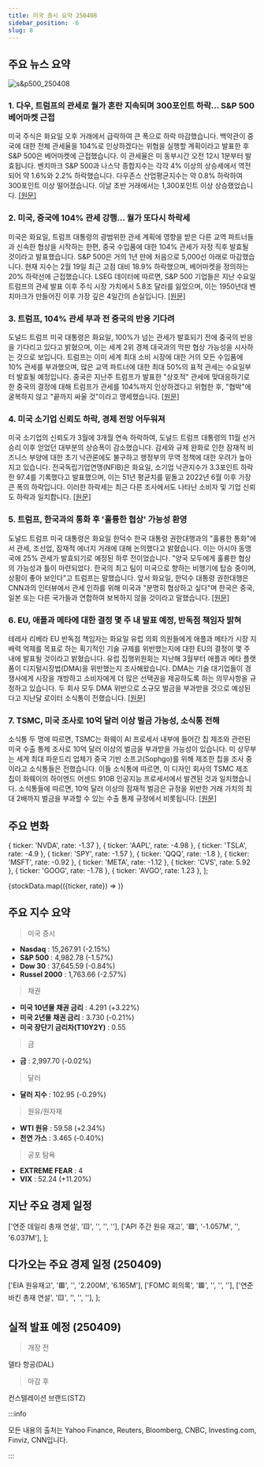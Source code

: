 ```yaml
---
title: 미국 증시 요약 250408
sidebar_position: -6
slug: 8
---
```


## 주요 뉴스 요약

![s&p500_250408](/map/250408.png)

### 1. **다우, 트럼프의 관세로 월가 혼란 지속되며 300포인트 하락... S&P 500 베어마켓 근접**

미국 주식은 화요일 오후 거래에서 급락하여 큰 폭으로 하락 마감했습니다. 백악관이 중국에 대한 전체 관세율을 104%로 인상하겠다는 위협을 실행할 계획이라고 발표한 후 S&P 500은 베어마켓에 근접했습니다. 이 관세율은 미 동부시간 오전 12시 1분부터 발효됩니다. 벤치마크 S&P 500과 나스닥 종합지수는 각각 4% 이상의 상승세에서 역전되어 약 1.6%와 2.2% 하락했습니다. 다우존스 산업평균지수는 약 0.8% 하락하여 300포인트 이상 떨어졌습니다. 이날 초반 거래에서는 1,300포인트 이상 상승했었습니다. [[원문]](https://finance.yahoo.com/news/live/stock-market-today-dow-sinks-300-points-sp-500-nears-bear-market-as-trumps-tariffs-keep-roiling-wall-street-200257670.html)

### 2. **미국, 중국에 104% 관세 강행... 월가 또다시 하락세**

미국은 화요일, 트럼프 대통령의 광범위한 관세 계획에 영향을 받은 다른 교역 파트너들과 신속한 협상을 시작하는 한편, 중국 수입품에 대한 104% 관세가 자정 직후 발효될 것이라고 발표했습니다. S&P 500은 거의 1년 만에 처음으로 5,000선 아래로 마감했습니다. 현재 지수는 2월 19일 최근 고점 대비 18.9% 하락했으며, 베어마켓을 정의하는 20% 하락선에 근접했습니다. LSEG 데이터에 따르면, S&P 500 기업들은 지난 수요일 트럼프의 관세 발표 이후 주식 시장 가치에서 5.8조 달러를 잃었으며, 이는 1950년대 벤치마크가 만들어진 이후 가장 깊은 4일간의 손실입니다. [[원문]](https://www.reuters.com/world/china-criticises-trump-tariff-blackmail-market-turmoil-settles-2025-04-08/)

### 3. **트럼프, 104% 관세 부과 전 중국의 반응 기다려**

도널드 트럼프 미국 대통령은 화요일, 100%가 넘는 관세가 발효되기 전에 중국의 반응을 기다리고 있다고 밝혔으며, 이는 세계 2위 경제 대국과의 막판 협상 가능성을 시사하는 것으로 보입니다. 트럼프는 이미 세계 최대 소비 시장에 대한 거의 모든 수입품에 10% 관세를 부과했으며, 많은 교역 파트너에 대한 최대 50%의 표적 관세는 수요일부터 발효될 예정입니다. 중국은 지난주 트럼프가 발표한 "상호적" 관세에 맞대응하기로 한 중국의 결정에 대해 트럼프가 관세를 104%까지 인상하겠다고 위협한 후, "협박"에 굴복하지 않고 "끝까지 싸울 것"이라고 맹세했습니다. [[원문]](https://www.reuters.com/world/china-criticises-trump-tariff-blackmail-market-turmoil-settles-2025-04-08/)

### 4. **미국 소기업 신뢰도 하락, 경제 전망 어두워져**

미국 소기업의 신뢰도가 3월에 3개월 연속 하락하여, 도널드 트럼프 대통령의 11월 선거 승리 이후 얻었던 대부분의 상승폭이 감소했습니다. 감세와 규제 완화로 인한 잠재적 비즈니스 부양에 대한 초기 낙관론에도 불구하고 행정부의 무역 정책에 대한 우려가 높아지고 있습니다. 전국독립기업연맹(NFIB)은 화요일, 소기업 낙관지수가 3.3포인트 하락한 97.4를 기록했다고 발표했으며, 이는 51년 평균치를 밑돌고 2022년 6월 이후 가장 큰 폭의 하락입니다. 이러한 하락세는 최근 다른 조사에서도 나타난 소비자 및 기업 신뢰도 하락과 일치합니다. [[원문]](https://www.reuters.com/markets/us/us-small-business-confidence-drops-economic-outlook-dims-2025-04-08/)

### 5. **트럼프, 한국과의 통화 후 '훌륭한 협상' 가능성 환영**

도널드 트럼프 미국 대통령은 화요일 한덕수 한국 대통령 권한대행과의 "훌륭한 통화"에서 관세, 조선업, 잠재적 에너지 거래에 대해 논의했다고 밝혔습니다. 이는 아시아 동맹국에 25% 관세가 발효되기로 예정된 하루 전이었습니다. "양국 모두에게 훌륭한 협상의 가능성과 틀이 마련되었다. 한국의 최고 팀이 미국으로 향하는 비행기에 탑승 중이며, 상황이 좋아 보인다"고 트럼프는 말했습니다. 앞서 화요일, 한덕수 대통령 권한대행은 CNN과의 인터뷰에서 관세 인하를 위해 미국과 "분명히 협상하고 싶다"며 한국은 중국, 일본 또는 다른 국가들과 연합하여 보복하지 않을 것이라고 말했습니다. [[원문]](https://www.reuters.com/world/asia-pacific/south-korea-trade-minister-says-considering-measures-boost-us-imports-2025-04-08/)

### 6. **EU, 애플과 메타에 대한 결정 몇 주 내 발표 예정, 반독점 책임자 밝혀**

테레사 리베라 EU 반독점 책임자는 화요일 유럽 의회 의원들에게 애플과 메타가 시장 지배력 억제를 목표로 하는 획기적인 기술 규제를 위반했는지에 대한 EU의 결정이 몇 주 내에 발표될 것이라고 밝혔습니다. 유럽 집행위원회는 지난해 3월부터 애플과 메타 플랫폼이 디지털시장법(DMA)을 위반했는지 조사해왔습니다. DMA는 기술 대기업들이 경쟁사에게 시장을 개방하고 소비자에게 더 많은 선택권을 제공하도록 하는 의무사항을 규정하고 있습니다. 두 회사 모두 DMA 위반으로 소규모 벌금을 부과받을 것으로 예상된다고 지난달 로이터 소식통이 전했습니다. [[원문]](https://www.reuters.com/sustainability/boards-policy-regulation/eu-decisions-apple-meta-due-coming-weeks-antitrust-chief-says-2025-04-08/)

### 7. **TSMC, 미국 조사로 10억 달러 이상 벌금 가능성, 소식통 전해**

소식통 두 명에 따르면, TSMC는 화웨이 AI 프로세서 내부에 들어간 칩 제조와 관련된 미국 수출 통제 조사로 10억 달러 이상의 벌금을 부과받을 가능성이 있습니다. 미 상무부는 세계 최대 파운드리 업체가 중국 기반 소프고(Sophgo)를 위해 제조한 칩을 조사 중이라고 소식통들은 전했습니다. 이들 소식통에 따르면, 이 디자인 회사의 TSMC 제조 칩이 화웨이의 하이엔드 어센드 910B 인공지능 프로세서에서 발견된 것과 일치했습니다. 소식통들에 따르면, 10억 달러 이상의 잠재적 벌금은 규정을 위반한 거래 가치의 최대 2배까지 벌금을 부과할 수 있는 수출 통제 규정에서 비롯됩니다. [[원문]](https://www.reuters.com/technology/tsmc-could-face-1-billion-or-more-fine-us-probe-sources-say-2025-04-08/)

## 주요 변화

  { ticker: 'NVDA', rate: -1.37 },
  { ticker: 'AAPL', rate: -4.98 },
  { ticker: 'TSLA', rate: -4.9 },
  { ticker: 'SPY', rate: -1.57 },
  { ticker: 'QQQ', rate: -1.8 },
  { ticker: 'MSFT', rate: -0.92 },
  { ticker: 'META', rate: -1.12 },
  { ticker: 'CVS', rate: 5.92 },
  { ticker: 'GOOG', rate: -1.78 },
  { ticker: 'AVGO', rate: 1.23 },
];

{stockData.map(({ticker, rate}) => <StockCardMini key={ticker} ticker={ticker} rate={rate}></StockCardMini>)}

## 주요 지수 요약

> 미국 증시

- **Nasdaq** : 15,267.91 (-2.15%)
- **S&P 500** : 4,982.78 (-1.57%)
- **Dow 30** : 37,645.59 (-0.84%)
- **Russel 2000** : 1,763.66 (-2.57%)

> 채권

- **미국 10년물 채권 금리** : 4.291 (+3.22%)
- **미국 2년물 채권 금리** : 3.730 (-0.21%)
- **미국 장단기 금리차(T10Y2Y)** : 0.55

> 금

- **금** : 2,997.70 (-0.02%)

> 달러

- **달러 지수** : 102.95 (-0.29%)

> 원유/원자재

- **WTI 원유** : 59.58 (+2.34%)
- **천연 가스** : 3.465 (-0.40%)

> 공포 탐욕

- **EXTREME FEAR** : 4
- **VIX** : 52.24 (+11.20%)

## 지난 주요 경제 일정

  ['연준 데일리 총재 연설', '🟨', '', '', ''],
  ['API 주간 원유 재고', '🟩', '-1.057M', '', '6.037M'],
];

<EconomicCalendar data={eventsData} />

## 다가오는 주요 경제 일정 (250409)

  ['EIA 원유재고', '🟥', '', '2.200M', '6.165M'],
  ['FOMC 회의록', '🟥', '', '', ''],
  ['연준 바킨 총재 연설', '🟨', '', '', ''],
];

<EconomicCalendar data={nextEventsData} />

## 실적 발표 예정 (250409)

> 개장 전

델타 항공(DAL)

> 마감 후

컨스텔레이션 브랜드(STZ)

:::info

모든 내용의 출처는 Yahoo Finance, Reuters, Bloomberg, CNBC, Investing.com, Finviz, CNN입니다.

:::
